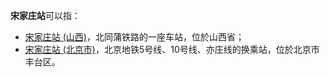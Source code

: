 '''宋家庄站'''可以指：
* [[宋家庄站_(山西)|宋家庄站 (山西)]]，北同蒲铁路的一座车站，位於山西省；
* [[宋家庄站_(北京市)|宋家庄站 (北京市)]]，北京地铁5号线、10号线、亦庄线的换乘站，位於北京市丰台区。

{{disambig|CAT=四字車站名消歧義}}